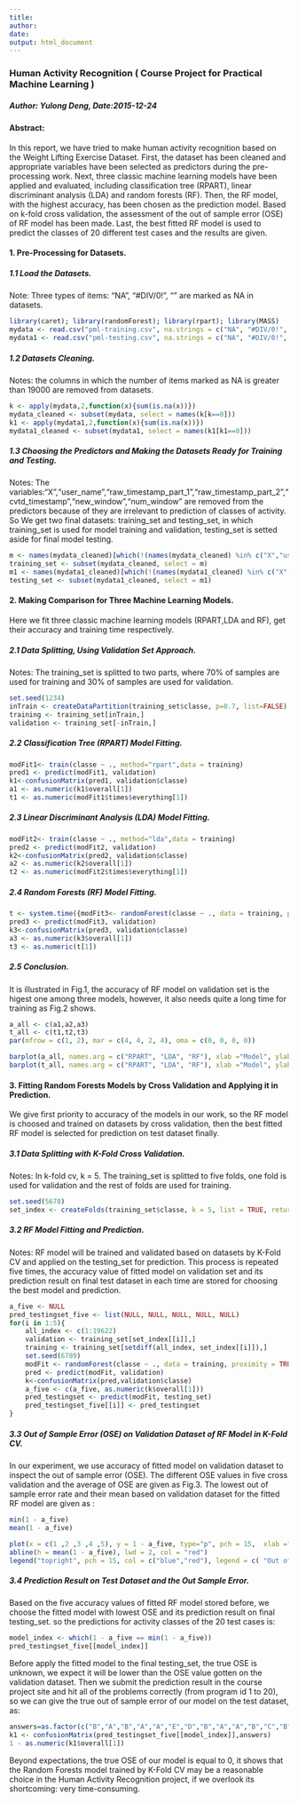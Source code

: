 ```yaml
---
title: 
author: 
date: 
output: html_document
---
```

### Human Activity Recognition ( Course Project for Practical Machine Learning )
##### Author: Yulong Deng, Date:2015-12-24

#### Abstract:
In this report, we have tried to make human activity recognition based on the Weight Lifting Exercise Dataset. First, the dataset has been cleaned and appropriate variables have been selected as predictors during the pre-processing work. Next, three classic machine learning models have been applied and evaluated, including classification tree (RPART), linear discriminant analysis (LDA) and random forests (RF). Then, the RF model, with the highest accuracy, has been chosen as the prediction model. Based on k-fold cross validation, the assessment of the out of sample error (OSE) of RF model has been made. Last, the best fitted RF model is used to predict the classes of 20 different test cases and the results are given.       

#### 1. Pre-Processing for Datasets.
##### 1.1 Load the Datasets.
Note: Three types of items: "NA", "#DIV/0!", "" are marked as NA in datasets.  
```r
library(caret); library(randomForest); library(rpart); library(MASS)
mydata <- read.csv("pml-training.csv", na.strings = c("NA", "#DIV/0!", ""))
mydata1 <- read.csv("pml-testing.csv", na.strings = c("NA", "#DIV/0!", ""))
```

##### 1.2 Datasets Cleaning.
Notes: the columns in which the number of items marked as NA is greater than 19000 are removed from datasets. 
```r
k <- apply(mydata,2,function(x){sum(is.na(x))})
mydata_cleaned <- subset(mydata, select = names(k[k==0]))
k1 <- apply(mydata1,2,function(x){sum(is.na(x))})
mydata1_cleaned <- subset(mydata1, select = names(k1[k1==0]))
```
##### 1.3 Choosing the Predictors and Making the Datasets Ready for Training and Testing.
Notes: The variables:"X","user_name","raw_timestamp_part_1","raw_timestamp_part_2","cvtd_timestamp","new_window","num_window" are removed from the predictors because of they are irrelevant to prediction of classes of activity. So We get two final datasets: training_set and testing_set, in which training_set is used for model training and validation, testing_set is setted aside for final model testing. 
```r
m <- names(mydata_cleaned)[which(!(names(mydata_cleaned) %in% c("X","user_name","raw_timestamp_part_1","raw_timestamp_part_2","cvtd_timestamp","new_window","num_window")))]
training_set <- subset(mydata_cleaned, select = m)
m1 <- names(mydata1_cleaned)[which(!(names(mydata1_cleaned) %in% c("X","user_name","raw_timestamp_part_1","raw_timestamp_part_2","cvtd_timestamp","new_window","num_window")))]
testing_set <- subset(mydata1_cleaned, select = m1)
```
#### 2. Making Comparison for Three Machine Learning Models. 
Here we fit three classic machine learning models (RPART,LDA and RF), get their accuracy and training time respectively. 

##### 2.1 Data Splitting, Using Validation Set Approach.
Notes: The training_set is splitted to two parts, where 70% of samples are used for training and 30% of samples are used for validation.
```r
set.seed(1234)
inTrain <- createDataPartition(training_set$classe, p=0.7, list=FALSE)
training <- training_set[inTrain,]
validation <- training_set[-inTrain,]
```
##### 2.2 Classification Tree (RPART) Model Fitting. 
```r
modFit1<- train(classe ~ ., method="rpart",data = training)
pred1 <- predict(modFit1, validation)
k1<-confusionMatrix(pred1, validation$classe)  
a1 <- as.numeric(k1$overall[1])
t1 <- as.numeric(modFit1$times$everything[1])
```
##### 2.3 Linear Discriminant Analysis (LDA) Model Fitting.
```r
modFit2<- train(classe ~ ., method="lda",data = training)
pred2 <- predict(modFit2, validation)
k2<-confusionMatrix(pred2, validation$classe)  
a2 <- as.numeric(k2$overall[1])
t2 <- as.numeric(modFit2$times$everything[1])
```
##### 2.4 Random Forests (RF) Model Fitting.
```r
t <- system.time({modFit3<- randomForest(classe ~ ., data = training, proximity = TRUE)})
pred3 <- predict(modFit3, validation)
k3<-confusionMatrix(pred3, validation$classe)  
a3 <- as.numeric(k3$overall[1])
t3 <- as.numeric(t[1])
```

##### 2.5 Conclusion.
It is illustrated in Fig.1, the accuracy of RF model on validation set is the higest one among three models, however, it also needs quite a long time for training as Fig.2 shows.    
```r
a_all <- c(a1,a2,a3)
t_all <- c(t1,t2,t3)
par(mfrow = c(1, 2), mar = c(4, 4, 2, 4), oma = c(0, 0, 0, 0))

barplot(a_all, names.arg = c("RPART", "LDA", "RF"), xlab ="Model", ylab ="Accuracy", col="blue", main = "Fig.1 Accuracy of Models", cex.main = 1.2)
barplot(t_all, names.arg = c("RPART", "LDA", "RF"), xlab ="Model", ylab ="Training Time (second)", col="blue", main = "Fig.2 Training Time of Models", cex.main = 1.2)

```

#### 3. Fitting Random Forests Models by Cross Validation and Applying it in Prediction.
We give first priority to accuracy of the models in our work, so the RF model is choosed and trained on datasets by cross validation, then the best fitted RF model is selected for prediction on test dataset finally. 

##### 3.1 Data Splitting with K-Fold Cross Validation.
Notes: In k-fold cv, k = 5. The training_set is splitted to five folds, one fold is used for validation and the rest of folds are used for training. 
```r
set.seed(5678)
set_index <- createFolds(training_set$classe, k = 5, list = TRUE, returnTrain = FALSE)
```
##### 3.2 RF Model Fitting and Prediction. 
Notes: RF model will be trained and validated based on datasets by K-Fold CV and applied on the testing_set for prediction. This process is repeated five times, the accuracy value of fitted model on validation set and its prediction result on final test dataset in each time are stored for choosing the best model and prediction.
```r
a_five <- NULL
pred_testingset_five <- list(NULL, NULL, NULL, NULL, NULL)
for(i in 1:5){
    all_index <- c(1:19622)
    validation <- training_set[set_index[[i]],]
    training <- training_set[setdiff(all_index, set_index[[i]]),]
    set.seed(6789)
    modFit <- randomForest(classe ~ ., data = training, proximity = TRUE)
    pred <- predict(modFit, validation)
    k<-confusionMatrix(pred,validation$classe)
    a_five <- c(a_five, as.numeric(k$overall[1]))
    pred_testingset <- predict(modFit, testing_set)
    pred_testingset_five[[i]] <- pred_testingset
}
```

##### 3.3 Out of Sample Error (OSE) on Validation Dataset of RF Model in K-Fold CV.
In our experiment, we use accuracy of fitted model on validation dataset to inspect the out of sample error (OSE). The different OSE values in five cross validation and the average of OSE are given as Fig.3.
The lowest out of sample error rate and their mean based on validation dataset for the fitted RF model are given as :
```r
min(1 - a_five)
mean(1 - a_five)
```

```r

plot(x = c(1 ,2 ,3 ,4 ,5), y = 1 - a_five, type="p", pch = 15,  xlab ="Different Trainging Set/Validation (1:CV1, 2:CV2, 3:CV3, 4:CV4, 5:CV5)", ylab ="Out of Sample Error", col="blue", main = "Fig.3 Out of Sample Error in K-Fold CV (k=5) for RF model ", cex.main = 1.2)
abline(h = mean(1 - a_five), lwd = 2, col = "red")
legend("topright", pch = 15, col = c("blue","red"), legend = c( "Out of Sample Error","Mean of Out of Sample Error" ))
```

##### 3.4 Prediction Result on Test Dataset and the Out Sample Error.
Based on the five accuracy values of fitted RF model stored before, we choose the fitted model with lowest OSE and its prediction result on final testing_set. so the predictions for activity classes of the 20 test cases is:
```r
model_index <- which(1 - a_five == min(1 - a_five)) 
pred_testingset_five[[model_index]]
```
Before apply the fitted model to the final testing_set, the true OSE is unknown, we expect it will be lower than the OSE value gotten on the validation dataset. Then we submit the prediction result in the course project site and hit all of the problems correctly (from program id 1 to 20), so we can give the true out of sample error of our model on the test dataset, as:
```r
answers=as.factor(c("B","A","B","A","A","E","D","B","A","A","B","C","B","A","E","E","A", "B","B","B"))
k1 <- confusionMatrix(pred_testingset_five[[model_index]],answers)
1 - as.numeric(k1$overall[1])
```
Beyond expectations, the true OSE of our model is equal to 0, it shows that the Random Forests model trained by K-Fold CV may be a reasonable choice in the Human Activity Recognition project, if we overlook its shortcoming: very time-consuming.